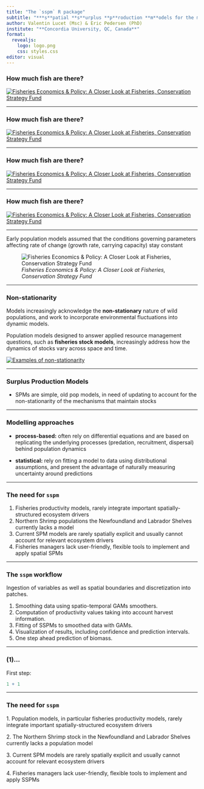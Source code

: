 ```yaml
---
title: "The `sspm` R package"
subtitle: "***s**patial **s**urplus **p**roduction **m**odels for the management of northern shrimp fisheries*"
author: Valentin Lucet (Msc) & Eric Pedersen (PhD)
institute: "**Concordia University, QC, Canada**"
format: 
  revealjs:
    logo: logo.png
    css: styles.css
editor: visual
---
```


### How much fish are there?

[![*Fisheries Economics & Policy: A Closer Look at Fisheries, Conservation Strategy Fund*](images/forest_0.png){alt="Fisheries Economics & Policy: A Closer Look at Fisheries, Conservation Strategy Fund" fig-align="left"}](https://youtu.be/yJjYJ4iS_Gs?list=PLBfu1mD9hk64sgOIH_nUEsndUzACDe-4Y&t=288)

------------------------------------------------------------------------

### How much fish are there?

[![*Fisheries Economics & Policy: A Closer Look at Fisheries, Conservation Strategy Fund*](images/forest_1.png){fig-align="left"}](https://youtu.be/yJjYJ4iS_Gs?list=PLBfu1mD9hk64sgOIH_nUEsndUzACDe-4Y&t=288)

------------------------------------------------------------------------

### How much fish are there?

[![*Fisheries Economics & Policy: A Closer Look at Fisheries, Conservation Strategy Fund*](images/forest_2.png){fig-align="left"}](https://youtu.be/yJjYJ4iS_Gs?list=PLBfu1mD9hk64sgOIH_nUEsndUzACDe-4Y&t=288)

------------------------------------------------------------------------

### How much fish are there?

[![*Fisheries Economics & Policy: A Closer Look at Fisheries, Conservation Strategy Fund*](images/forest_3.png){alt="Fisheries Economics & Policy: A Closer Look at Fisheries, Conservation Strategy Fund" fig-align="left"}](https://youtu.be/yJjYJ4iS_Gs?list=PLBfu1mD9hk64sgOIH_nUEsndUzACDe-4Y&t=288)

------------------------------------------------------------------------

<!--# Modelling populations -->

Early population models assumed that the conditions governing parameters affecting rate of change (growth rate, carrying capacity) stay constant

![*Fisheries Economics & Policy: A Closer Look at Fisheries, Conservation Strategy Fund*](images/log_with_K.png){fig-align="left"}

------------------------------------------------------------------------

### Non-stationarity

Models increasingly acknowledge the **non-stationary** nature of wild populations, and work to incorporate environmental fluctuations into dynamic models.

Population models designed to answer applied resource management questions, such as **fisheries stock models**, increasingly address how the dynamics of stocks vary across space and time.

[![Examples of non-stationarity](images/non-stat.png)](https://hess.copernicus.org/articles/25/3897/2021/)

------------------------------------------------------------------------

### Surplus Production Models

-   SPMs are simple, old pop models, in need of updating to account for the non-stationarity of the mechanisms that maintain stocks

------------------------------------------------------------------------

### Modelling approaches

-   **process-based:** often rely on differential equations and are based on replicating the underlying processes (predation, recruitment, dispersal) behind population dynamics

-   **statistical:** rely on fitting a model to data using distributional assumptions, and present the advantage of naturally measuring uncertainty around predictions

------------------------------------------------------------------------

### The need for `sspm`

1.  Fisheries productivity models, rarely integrate important spatially-structured ecosystem drivers
2.  Northern Shrimp populations the Newfoundland and Labrador Shelves currently lacks a model
3.  Current SPM models are rarely spatially explicit and usually cannot account for relevant ecosystem drivers
4.  Fisheries managers lack user-friendly, flexible tools to implement and apply spatial SPMs

------------------------------------------------------------------------

### The `sspm` workflow

Ingestion of variables as well as spatial boundaries and discretization into patches.

1.  Smoothing data using spatio-temporal GAMs smoothers.
2.  Computation of productivity values taking into account harvest information.
3.  Fitting of SSPMs to smoothed data with GAMs.
4.  Visualization of results, including confidence and prediction intervals.
5.  One step ahead prediction of biomass.

------------------------------------------------------------------------

### (1)...

First step:

```r
1 + 1
```

------------------------------------------------------------------------

### The need for `sspm`

1\. Population models, in particular fisheries productivity models, rarely integrate important spatially-structured ecosystem drivers

2\. The Northern Shrimp stock in the Newfoundland and Labrador Shelves currently lacks a population model

3\. Current SPM models are rarely spatially explicit and usually cannot account for relevant ecosystem drivers

4\. Fisheries managers lack user-friendly, flexible tools to implement and apply SSPMs
